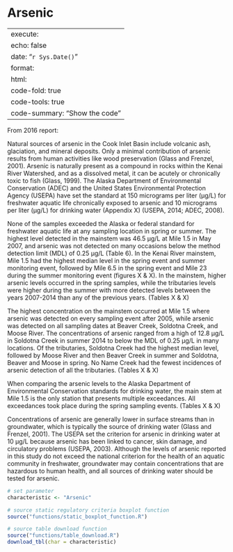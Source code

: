 # Arsenic

---
execute:
  echo: false
date: "`r Sys.Date()`"
format:
  html:
    code-fold: true
    code-tools: true
    code-summary: "Show the code"
---

From 2016 report:

Natural sources of arsenic in the Cook Inlet Basin include volcanic ash, glaciation, and mineral deposits. Only a minimal contribution of arsenic results from human activities like wood preservation (Glass and Frenzel, 2001). Arsenic is naturally present as a compound in rocks within the Kenai River Watershed, and as a dissolved metal, it can be acutely or chronically toxic to fish (Glass, 1999). The Alaska Department of Environmental Conservation (ADEC) and the United States Environmental Protection Agency (USEPA) have set the standard at 150 micrograms per liter (µg/L) for freshwater aquatic life chronically exposed to arsenic and 10 micrograms per liter (µg/L) for drinking water (Appendix X) (USEPA, 2014; ADEC, 2008).

None of the samples exceeded the Alaska or federal standard for freshwater aquatic life at any sampling location in spring or summer. The highest level detected in the mainstem was 46.5 µg/L at Mile 1.5 in May 2007, and arsenic was not detected on many occasions below the method detection limit (MDL) of 0.25 µg/L (Table 6). In the Kenai River mainstem, Mile 1.5 had the highest median level in the spring event and summer monitoring event, followed by Mile 6.5 in the spring event and Mile 23 during the summer monitoring event (figures X & X). In the mainstem, higher arsenic levels occurred in the spring samples, while the tributaries levels were higher during the summer with more detected levels between the years 2007-2014 than any of the previous years. (Tables X & X)

The highest concentration on the mainstem occurred at Mile 1.5 where arsenic was detected on every sampling event after 2005, while arsenic was detected on all sampling dates at Beaver Creek, Soldotna Creek, and Moose River. The concentrations of arsenic ranged from a high of 12.8 µg/L in Soldotna Creek in summer 2014 to below the MDL of 0.25 µg/L in many locations. Of the tributaries, Soldotna Creek had the highest median level, followed by Moose River and then Beaver Creek in summer and Soldotna, Beaver and Moose in spring. No Name Creek had the fewest incidences of arsenic detection of all the tributaries. (Tables X & X)

When comparing the arsenic levels to the Alaska Department of Environmental Conservation standards for drinking water, the main stem at Mile 1.5 is the only station that presents multiple exceedances. All exceedances took place during the spring sampling events. (Tables X & X)

Concentrations of arsenic are generally lower in surface streams than in groundwater, which is typically the source of drinking water (Glass and Frenzel, 2001). The USEPA set the criterion for arsenic in drinking water at 10 µg/L because arsenic has been linked to cancer, skin damage, and circulatory problems (USEPA, 2003). Although the levels of arsenic reported in this study do not exceed the national criterion for the health of an aquatic community in freshwater, groundwater may contain concentrations that are hazardous to human health, and all sources of drinking water should be tested for arsenic.

```r

# set parameter
characteristic <- "Arsenic"

# source static regulatory criteria boxplot function
source("functions/static_boxplot_function.R")

# source table download function
source("functions/table_download.R")
download_tbl(char = characteristic)

```

<br>


